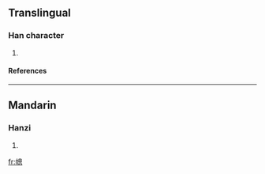 ==Translingual==
===Han character===
{{Han char|rn=50|rad=巾|as=11|sn=14|four=|canj=中月竹田心 (LBHWP)}}
# {{defn|Han|sort=巾11}}
====References====
{{Han ref|kx=0335.210|dkj=09043|dj=0642.250|hdz=10752.060|uh=5E52|ud=24146}}
----
==Mandarin==
===Hanzi===
{{cmn-hanzi|pin=[[zhōng]] ([[zhong1]])|wg=chung<sup>1</sup>}}
# {{defn|Mandarin}}

[[fr:幒]]